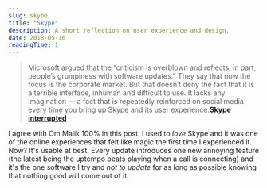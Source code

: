 ```yaml
---
slug: skype
title: "Skype"
description: A short reflection on user experience and design.
date: 2018-05-16
readingTime: 1
---
```


>Microsoft argued that the “criticism is overblown and reflects, in part, people’s grumpiness with software updates.” They say that now the focus is the corporate market. But that doesn’t deny the fact that it is a terrible interface, inhuman and difficult to use. It lacks any imagination — a fact that is repeatedly reinforced on social media every time you bring up Skype and its user experience.**<a href="https://om.co/2018/05/15/skype-interrupted/">Skype interrupted</a>**

I agree with Om Malik 100% in this post. I used to _love_ Skype and it was one of the online experiences that felt like magic the first time I experienced it. Now? It's usable at best. Every update introduces one new annoying feature (the latest being the uptempo beats playing when a call is connecting) and it's the one software I try and _not to update_ for as long as possible knowing that nothing good will come out of it.